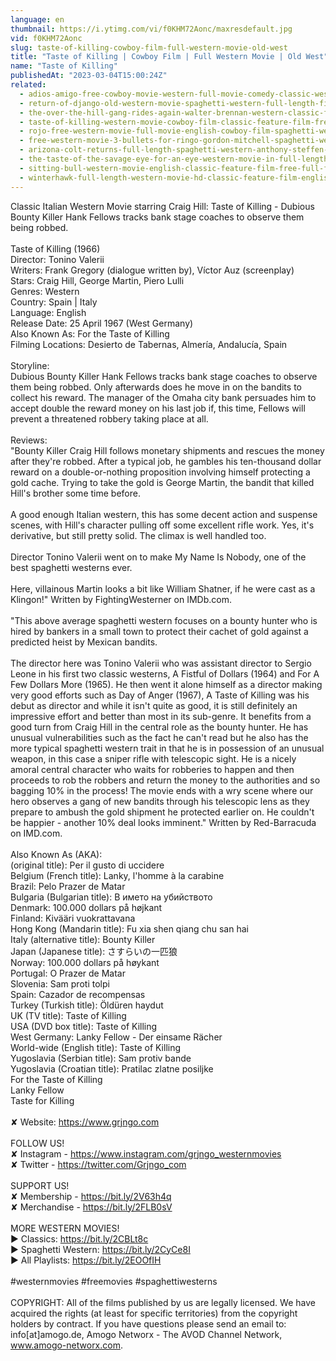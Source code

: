 ```yaml
---
language: en
thumbnail: https://i.ytimg.com/vi/f0KHM72Aonc/maxresdefault.jpg
vid: f0KHM72Aonc
slug: taste-of-killing-cowboy-film-full-western-movie-old-west
title: "Taste of Killing | Cowboy Film | Full Western Movie | Old West"
name: "Taste of Killing"
publishedAt: "2023-03-04T15:00:24Z"
related:
  - adios-amigo-free-cowboy-movie-western-full-movie-comedy-classic-western-movies
  - return-of-django-old-western-movie-spaghetti-western-full-length-film-wild-west
  - the-over-the-hill-gang-rides-again-walter-brennan-western-classic-film-free-cowboy-movie
  - taste-of-killing-western-movie-cowboy-film-classic-feature-film-free-movie-on-youtube
  - rojo-free-western-movie-full-movie-english-cowboy-film-spaghetti-western
  - free-western-movie-3-bullets-for-ringo-gordon-mitchell-spaghetti-western-full-youtube-movie
  - arizona-colt-returns-full-length-spaghetti-western-anthony-steffen-cowboy-film-1970
  - the-taste-of-the-savage-eye-for-an-eye-western-movie-in-full-length-english-free-feature-film
  - sitting-bull-western-movie-english-classic-feature-film-free-full-flick-free-western-movies
  - winterhawk-full-length-western-movie-hd-classic-feature-film-english-free-full-westerns
---
```


Classic Italian Western Movie starring Craig Hill: Taste of Killing - Dubious Bounty Killer Hank Fellows tracks bank stage coaches to observe them being robbed. <br />
<br />
Taste of Killing (1966)<br />
Director: Tonino Valerii<br />
Writers: Frank Gregory (dialogue written by), Víctor Auz (screenplay)<br />
Stars: Craig Hill, George Martin, Piero Lulli<br />
Genres: Western <br />
Country: Spain | Italy<br />
Language: English<br />
Release Date: 25 April 1967 (West Germany) <br />
Also Known As: For the Taste of Killing <br />
Filming Locations: Desierto de Tabernas, Almería, Andalucía, Spain <br />
<br />
Storyline:<br />
Dubious Bounty Killer Hank Fellows tracks bank stage coaches to observe them being robbed. Only afterwards does he move in on the bandits to collect his reward. The manager of the Omaha city bank persuades him to accept double the reward money on his last job if, this time, Fellows will prevent a threatened robbery taking place at all.<br />
<br />
Reviews:<br />
"Bounty Killer Craig Hill follows monetary shipments and rescues the money after they're robbed. After a typical job, he gambles his ten-thousand dollar reward on a double-or-nothing proposition involving himself protecting a gold cache. Trying to take the gold is George Martin, the bandit that killed Hill's brother some time before.<br />
<br />
A good enough Italian western, this has some decent action and suspense scenes, with Hill's character pulling off some excellent rifle work. Yes, it's derivative, but still pretty solid. The climax is well handled too.<br />
<br />
Director Tonino Valerii went on to make My Name Is Nobody, one of the best spaghetti westerns ever.<br />
<br />
Here, villainous Martin looks a bit like William Shatner, if he were cast as a Klingon!" Written by FightingWesterner on IMDb.com.<br />
<br />
"This above average spaghetti western focuses on a bounty hunter who is hired by bankers in a small town to protect their cachet of gold against a predicted heist by Mexican bandits.<br />
<br />
The director here was Tonino Valerii who was assistant director to Sergio Leone in his first two classic westerns, A Fistful of Dollars (1964) and For A Few Dollars More (1965). He then went it alone himself as a director making very good efforts such as Day of Anger (1967), A Taste of Killing was his debut as director and while it isn't quite as good, it is still definitely an impressive effort and better than most in its sub-genre. It benefits from a good turn from Craig Hill in the central role as the bounty hunter. He has unusual vulnerabilities such as the fact he can't read but he also has the more typical spaghetti western trait in that he is in possession of an unusual weapon, in this case a sniper rifle with telescopic sight. He is a nicely amoral central character who waits for robberies to happen and then proceeds to rob the robbers and return the money to the authorities and so bagging 10% in the process! The movie ends with a wry scene where our hero observes a gang of new bandits through his telescopic lens as they prepare to ambush the gold shipment he protected earlier on. He couldn't be happier - another 10% deal looks imminent." Written by Red-Barracuda on IMD.com.<br />
<br />
Also Known As (AKA):<br />
(original title): Per il gusto di uccidere<br />
Belgium (French title): Lanky, l'homme à la carabine<br />
Brazil: Pelo Prazer de Matar<br />
Bulgaria (Bulgarian title): В името на убийството<br />
Denmark: 100.000 dollars på højkant<br />
Finland: Kivääri vuokrattavana<br />
Hong Kong (Mandarin title): Fu xia shen qiang chu san hai<br />
Italy (alternative title): Bounty Killer<br />
Japan (Japanese title): さすらいの一匹狼<br />
Norway: 100.000 dollars på høykant<br />
Portugal: O Prazer de Matar<br />
Slovenia: Sam proti tolpi<br />
Spain: Cazador de recompensas<br />
Turkey (Turkish title): Öldüren haydut<br />
UK (TV title): Taste of Killing<br />
USA (DVD box title): Taste of Killing<br />
West Germany: Lanky Fellow - Der einsame Rächer<br />
World-wide (English title): Taste of Killing<br />
Yugoslavia (Serbian title): Sam protiv bande<br />
Yugoslavia (Croatian title): Pratilac zlatne posiljke<br />
 For the Taste of Killing<br />
 Lanky Fellow<br />
 Taste for Killing<br />
<br />
✘ Website: https://www.grjngo.com<br />
<br />
FOLLOW US!<br />
✘ Instagram - https://www.instagram.com/grjngo_westernmovies<br />
✘ Twitter - https://twitter.com/Grjngo_com<br />
<br />
SUPPORT US!<br />
✘ Membership - https://bit.ly/2V63h4q<br />
✘ Merchandise - https://bit.ly/2FLB0sV<br />
<br />
MORE WESTERN MOVIES! <br />
► Classics: https://bit.ly/2CBLt8c <br />
► Spaghetti Western: https://bit.ly/2CyCe8I <br />
► All Playlists: https://bit.ly/2EOOfIH <br />
<br />
#westernmovies #freemovies #spaghettiwesterns<br />
<br />
COPYRIGHT: All of the films published by us are legally licensed. We have acquired the rights (at least for specific territories) from the copyright holders by contract. If you have questions please send an email to: info[at]amogo.de, Amogo Networx - The AVOD Channel Network, www.amogo-networx.com.